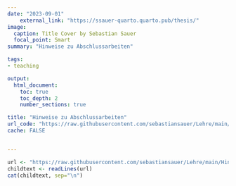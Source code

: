 ```yaml
---
date: "2023-09-01"
    external_link: "https://ssauer-quarto.quarto.pub/thesis/"
image:
  caption: Title Cover by Sebastian Sauer
  focal_point: Smart
summary: "Hinweise zu Abschlussarbeiten"

tags:
- teaching

output: 
  html_document:
    toc: true
    toc_depth: 2
    number_sections: true

title: "Hinweise zu Abschlussarbeiten" 
url_code: "https://raw.githubusercontent.com/sebastiansauer/Lehre/main/Hinweise/Hinweise-Thesis.qmd"
cache: FALSE


---
```








```r
url <- "https://raw.githubusercontent.com/sebastiansauer/Lehre/main/Hinweise/Hinweise-Thesis.qmd"
childtext <- readLines(url)
cat(childtext, sep="\n")
```


